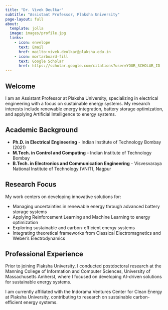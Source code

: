 ```yaml
---
title: "Dr. Vivek Deulkar"
subtitle: "Assistant Professor, Plaksha University"
page-layout: full
about:
  template: jolla
  image: images/profile.jpg
  links:
    - icon: envelope
      text: Email
      href: mailto:vivek.deulkar@plaksha.edu.in
    - icon: mortarboard-fill
      text: Google Scholar
      href: https://scholar.google.com/citations?user=YOUR_SCHOLAR_ID
---
```


## Welcome

I am an Assistant Professor at Plaksha University, specializing in electrical engineering with a focus on sustainable energy systems. My research interests include renewable energy integration, battery storage optimization, and applying Artificial Intelligence to energy systems.

## Academic Background

- **Ph.D. in Electrical Engineering** - Indian Institute of Technology Bombay (2021)
- **M.Tech. in Control and Computing** - Indian Institute of Technology Bombay
- **B.Tech. in Electronics and Communication Engineering** - Visvesvaraya National Institute of Technology (VNIT), Nagpur

## Research Focus

My work centers on developing innovative solutions for:

- Managing uncertainties in renewable energy through advanced battery storage systems
- Applying Reinforcement Learning and Machine Learning to energy optimization
- Exploring sustainable and carbon-efficient energy systems
- Integrating theoretical frameworks from Classical Electromagnetics and Weber's Electrodynamics

## Professional Experience

Prior to joining Plaksha University, I conducted postdoctoral research at the Manning College of Information and Computer Sciences, University of Massachusetts Amherst, where I focused on developing AI-driven solutions for sustainable energy systems.

I am currently affiliated with the Indorama Ventures Center for Clean Energy at Plaksha University, contributing to research on sustainable carbon-efficient energy systems.
